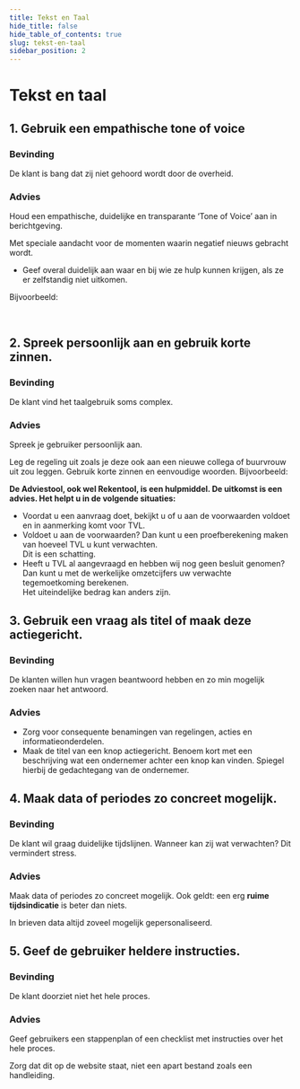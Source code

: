 ```yaml
---
title: Tekst en Taal
hide_title: false
hide_table_of_contents: true
slug: tekst-en-taal
sidebar_position: 2
---
```



# Tekst en taal

## 1. Gebruik een empathische tone of voice

### Bevinding

De klant is bang dat zij niet gehoord wordt door de overheid.

### Advies

Houd een empathische, duidelijke en transparante ‘Tone of Voice’ aan in berichtgeving.

Met speciale aandacht voor de momenten waarin negatief nieuws gebracht wordt.

- Geef overal duidelijk aan waar en bij wie ze hulp kunnen krijgen, als ze er zelfstandig niet uitkomen.

Bijvoorbeeld:

<Alert
  kind="error"
  heading="U heeft geen recht op deze regeling."
  content="U mag wel doorgaan in het formulier, maar als u deze verstuurt ontvangt u later een afwijzing. Heeft u hierover vragen? Bel met RVO via <a href='tel:088-0424242'>088-0424242</a>."
/>
<br />
## 2. Spreek persoonlijk aan en gebruik korte zinnen.

### Bevinding

De klant vind het taalgebruik soms complex.

### Advies

Spreek je gebruiker persoonlijk aan.

Leg de regeling uit zoals je deze ook aan een nieuwe collega of buurvrouw uit zou leggen.
Gebruik korte zinnen en eenvoudige woorden. Bijvoorbeeld:

**De Adviestool, ook wel Rekentool, is een hulpmiddel. De uitkomst is een advies. Het helpt u in de volgende
situaties:**

- Voordat u een aanvraag doet, bekijkt u of u aan de voorwaarden voldoet en in aanmerking komt voor TVL.
- Voldoet u aan de voorwaarden? Dan kunt u een proefberekening maken van hoeveel TVL u kunt verwachten.<br/>Dit is een schatting.
- Heeft u TVL al aangevraagd en hebben wij nog geen besluit genomen?<br/>Dan kunt u met de werkelijke omzetcijfers uw verwachte tegemoetkoming berekenen.<br/>Het uiteindelijke bedrag kan anders zijn.

## 3. Gebruik een vraag als titel of maak deze actiegericht.

### Bevinding

De klanten willen hun vragen beantwoord hebben en zo min mogelijk zoeken naar het antwoord.

### Advies

- Zorg voor consequente benamingen van regelingen, acties en informatieonderdelen.
- Maak de titel van een knop actiegericht. Benoem kort met een beschrijving wat een ondernemer achter een knop kan vinden. Spiegel hierbij de gedachtegang van de ondernemer.

## 4. Maak data of periodes zo concreet mogelijk.

### Bevinding

De klant wil graag duidelijke tijdslijnen. Wanneer kan zij wat verwachten? Dit vermindert stress.

### Advies

Maak data of periodes zo concreet mogelijk. Ook geldt: een erg **ruime tijdsindicatie** is beter dan niets.

In brieven data altijd zoveel mogelijk gepersonaliseerd.

## 5. Geef de gebruiker heldere instructies.

### Bevinding

De klant doorziet niet het hele proces.

### Advies

Geef gebruikers een stappenplan of een checklist met instructies over het hele proces.

Zorg dat dit op de website staat, niet een apart bestand zoals een handleiding.
